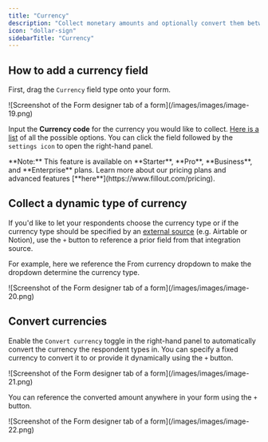 ```yaml
---
title: "Currency"
description: "Collect monetary amounts and optionally convert them between different currencies in your forms."
icon: "dollar-sign"
sidebarTitle: "Currency"
---
```


## How to add a currency field

First, drag the `Currency` field type onto your form.

<Frame>
  ![Screenshot of the Form designer tab of a form](/images/images/image-19.png)
</Frame>

Input the **Currency code** for the currency you would like to collect. [Here is a list](https://taxsummaries.pwc.com/glossary/currency-codes) of all the possible options. You can click the field followed by the `settings icon` to open the right-hand panel.

<Note>
  **Note:** This feature is available on **Starter**, **Pro**, **Business**, and **Enterprise** plans. Learn more about our pricing plans and advanced features [**here**](https://www.fillout.com/pricing).
</Note>

## Collect a dynamic type of currency

If you'd like to let your respondents choose the currency type or if the currency type should be specified by an [external source](/integrations) (e.g. Airtable or Notion), use the `+` button to reference a prior field from that integration source.

For example, here we reference the From currency dropdown to make the dropdown determine the currency type.

<Frame>
  ![Screenshot of the Form designer tab of a form](/images/images/image-20.png)
</Frame>

## Convert currencies

Enable the `Convert currency` toggle in the right-hand panel to automatically convert the currency the respondent types in. You can specify a fixed currency to convert it to or provide it dynamically using the `+` button.

<Frame>
  ![Screenshot of the Form designer tab of a form](/images/images/image-21.png)
</Frame>

You can reference the converted amount anywhere in your form using the `+` button.

<Frame>
  ![Screenshot of the Form designer tab of a form](/images/images/image-22.png)
</Frame>
